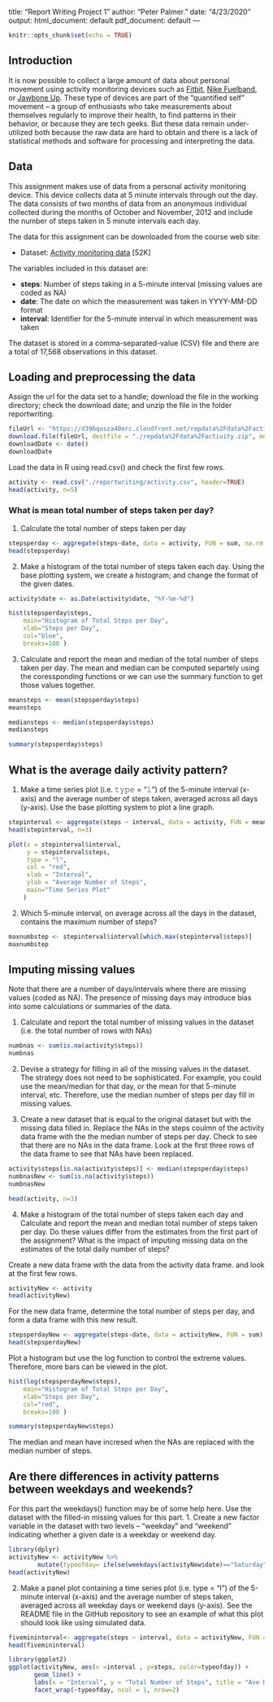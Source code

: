 title: "Report Writing Project 1"
author: "Peter Palmer."
date: "4/23/2020"
output:
  html_document: default
  pdf_document: default
---

```r
knitr::opts_chunk$set(echo = TRUE)
```

## Introduction

It is now possible to collect a large amount of data about personal movement using activity monitoring devices such as [Fitbit](https://www.fitbit.com/us/home), [Nike Fuelband](https://www.nike.com/help/a/why-cant-i-sync), or [Jawbone Up](https://www.jawbone.com/). These type of devices are part of the “quantified self” movement – a group of enthusiasts who take measurements about themselves regularly to improve their health, to find patterns in their behavior, or because they are tech geeks. But these data remain under-utilized both because the raw data are hard to obtain and there is a lack of statistical methods and software for processing and interpreting the data.

## Data 

This assignment makes use of data from a personal activity monitoring device. This device collects data at 5 minute intervals through out the day. The data consists of two months of data from an anonymous individual collected during the months of October and November, 2012 and include the number of steps taken in 5 minute intervals each day.

The data for this assignment can be downloaded from the course web site:

- Dataset: [Activity monitoring data](https://d396qusza40orc.cloudfront.net/repdata%2Fdata%2Factivity.zip) [52K]

The variables included in this dataset are:

- **steps**: Number of steps taking in a 5-minute interval (missing values are coded as NA)  
- **date**: The date on which the measurement was taken in YYYY-MM-DD format  
- **interval**: Identifier for the 5-minute interval in which measurement was taken  

The dataset is stored in a comma-separated-value (CSV) file and there are a total of 17,568 observations in this dataset.

## Loading and preprocessing the data


Assign the url for the data set to a handle; download the file in the working directory; check the download date; and 
unzip the file in the folder reportwriting.

```r
fileUrl <- "https://d396qusza40orc.cloudfront.net/repdata%2Fdata%2Factivity.zip"
download.file(fileUrl, destfile = "./repdata%2Fdata%2Factivity.zip", method ="curl")
downloadDate <- date()
downloadDate

```

Load the data in R using read.csv() and check the first few rows.

```r
activity <- read.csv("./reportwriting/activity.csv", header=TRUE)
head(activity, n=5)
```

### What is mean total number of steps taken per day? 

1. Calculate the total number of steps taken per day

```r
stepsperday <- aggregate(steps~date, data = activity, FUN = sum, na.rm = TRUE)
head(stepsperday)
```


2. Make a histogram of the total number of steps taken each day. Using the base plotting system, 
we create a histogram; and change the format of the given dates. 

```r
activity$date <- as.Date(activity$date, "%Y-%m-%d")

hist(stepsperday$steps, 
    main="Histogram of Total Steps per Day", 
    xlab="Steps per Day",
    col="blue",
    breaks=100 )
```

3. Calculate and report the mean and median of the total number of steps taken per day. The mean and median
can be computed separtely using the coressponding functions or we can use the summary function to get those values together. 

```r
meansteps <- mean(stepsperday$steps)
meansteps
```

```r
mediansteps <- median(stepsperday$steps)
mediansteps
```

```r
summary(stepsperday$steps)
```
## What is the average daily activity pattern?

1. Make a time series plot (i.e. 𝚝𝚢𝚙𝚎 = "𝚕") of the 5-minute interval (x-axis) and the average number of steps taken, averaged across all days (y-axis). Use the base plotting system to plot a line graph. 

```r
stepinterval <- aggregate(steps ~ interval, data = activity, FUN = mean, na.rm = TRUE)      
head(stepinterval, n=3)  

``` 

```r
plot(x = stepinterval$interval, 
     y = stepinterval$steps, 
     type = "l", 
     col = "red",
     xlab = "Interval",
     ylab = "Average Number of Steps",
     main="Time Series Plot"    
    )
```


2. Which 5-minute interval, on average across all the days in the dataset, contains the maximum number of steps?

```r
maxnumbstep <- stepinterval$interval[which.max(stepinterval$steps)]
maxnumbstep
```

## Imputing missing values

Note that there are a number of days/intervals where there are missing values (coded as NA). The presence of missing days may introduce bias into some calculations or summaries of the data.

1. Calculate and report the total number of missing values in the dataset (i.e. the total number of rows with NAs)

```r
numbnas <- sum(is.na(activity$steps))
numbnas
```
    
    
2. Devise a strategy for filling in all of the missing values in the dataset. The strategy does not need to be sophisticated. For example, you could use the mean/median for that day, or the mean for that 5-minute interval, etc. Therefore, use the median number of steps per day fill in missing values.  
    
3. Create a new dataset that is equal to the original dataset but with the missing data filled in. Replace the NAs in the steps coulmn of the activity data frame with the the median number of steps per day. Check to see that there are no NAs in the data frame. Look at the first three rows of the data frame to see that NAs have been replaced.  

```r
activity$steps[is.na(activity$steps)] <- median(stepsperday$steps)
numbnasNew <- sum(is.na(activity$steps))
numbnasNew
```

```r
head(activity, n=3)
```


4. Make a histogram of the total number of steps taken each day and Calculate and report the mean and median total number of steps taken per day. Do these values differ from the estimates from the first part of the assignment? What is the impact of imputing missing data on the estimates of the total daily number of steps?

Create a new data frame with the data from the activity data frame. and look at the first few rows. 

```r
activityNew <- activity
head(activityNew)
``` 

For the new data frame, determine the total number of steps per day, and form a data frame with this new result.

```r
stepsperdayNew <- aggregate(steps~date, data = activityNew, FUN = sum)
head(stepsperdayNew)

```

Plot a histogram but use the log function to control the extreme values. Therefore, more bars can be viewed in the plot. 

```r
hist(log(stepsperdayNew$steps), 
    main="Histogram of Total Steps per Day",   
    xlab="Steps per Day",  
    col="red",  
    breaks=100 )
```

```r
summary(stepsperdayNew$steps)
```
The median and mean have incresed when the NAs are replaced with the median number of steps. 


## Are there differences in activity patterns between weekdays and weekends?

For this part the weekdays() function may be of some help here. Use the dataset with the filled-in missing values for this part.
1. Create a new factor variable in the dataset with two levels – “weekday” and “weekend” indicating whether a given date is a weekday or weekend day.

```r
library(dplyr)
activityNew <- activityNew %>% 
        mutate(typeofday= ifelse(weekdays(activityNew$date)=="Saturday" | weekdays(activityNew$date)=="Sunday", "Weekend", "Weekday"))
head(activityNew)
```


2. Make a panel plot containing a time series plot (i.e. type = "l") of the 5-minute interval (x-axis) and the average number of steps taken, averaged across all weekday days or weekend days (y-axis). See the README file in the GitHub repository to see an example of what this plot should look like using simulated data.

```r
fivemininterval<- aggregate(steps ~ interval, data = activityNew, FUN = mean )
head(fivemininterval)
```



```r
library(ggplot2)
ggplot(activityNew, aes(x =interval , y=steps, color=typeofday)) +
       geom_line() +
       labs(x = "Interval", y = "Total Number of Steps", title = "Ave Daily Steps") +
       facet_wrap(~typeofday, ncol = 1, nrow=2)
```
